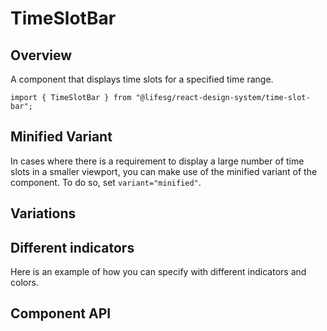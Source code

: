 
<Meta of={TimeSlotBarStories} />

# TimeSlotBar

## Overview

A component that displays time slots for a specified time range.

```tsx
import { TimeSlotBar } from "@lifesg/react-design-system/time-slot-bar";
```

<Canvas of={TimeSlotBarStories.Default} />

## Minified Variant

In cases where there is a requirement to display a large number of time slots in a smaller viewport, you can make use of the minified variant of the component. To do so, set `variant="minified"`.

<Canvas of={TimeSlotBarStories.MinifiedVairant} />

## Variations

## Different indicators

Here is an example of how you can specify with different indicators and colors.

<Canvas of={TimeSlotBarStories.DifferentIndicators} />

## Component API

<PropsTable />
